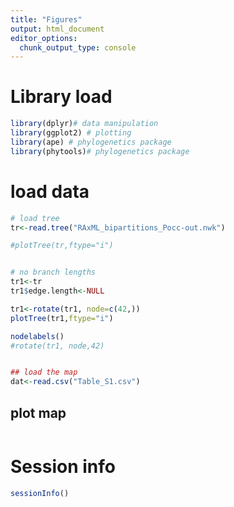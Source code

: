 ```yaml
---
title: "Figures"
output: html_document
editor_options: 
  chunk_output_type: console
---
```


# Library load
```r

library(dplyr)# data manipulation
library(ggplot2) # plotting
library(ape) # phylogenetics package
library(phytools)# phylogenetics package
```

# load data

```r
# load tree
tr<-read.tree("RAxML_bipartitions_Pocc-out.nwk")

#plotTree(tr,ftype="i")


# no branch lengths
tr1<-tr
tr1$edge.length<-NULL

tr1<-rotate(tr1, node=c(42,))
plotTree(tr1,ftype="i")

nodelabels()
#rotate(tr1, node,42)


## load the map
dat<-read.csv("Table_S1.csv")


```


## plot map

```r


```


# Session info
```r

sessionInfo()


```